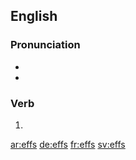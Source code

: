 ==English==

===Pronunciation===
* {{IPA|/ɛfs/|lang=en}}
* {{homophones|efs|lang=en}}

===Verb===
{{head|en|verb form}}

# {{en-third-person singular of|eff}}

[[ar:effs]]
[[de:effs]]
[[fr:effs]]
[[sv:effs]]